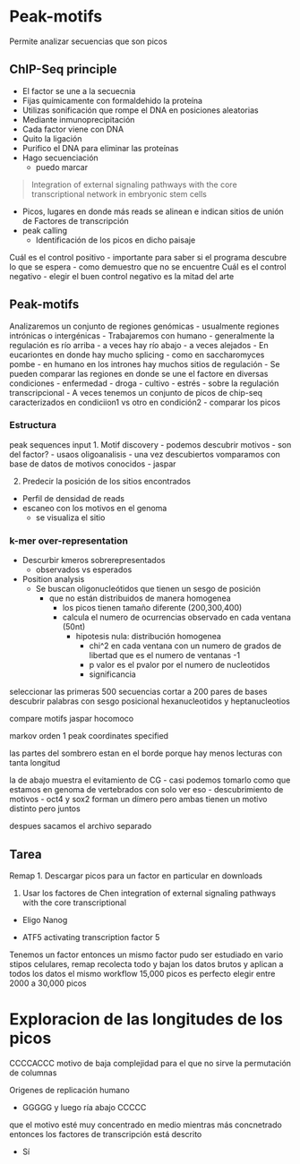 # Peak-motifs 

Permite analizar secuencias que son picos 

## ChIP-Seq principle 

- El factor se une a la secuecnia 
- Fijas químicamente con formaldehido la proteína 
- Utilizas sonificación que rompe el DNA en posiciones aleatorias 
- Mediante inmunoprecipitación 
- Cada factor viene con DNA
- Quito la ligación 
- Purifico el DNA para eliminar las proteínas 
- Hago secuenciación 
  - puedo marcar 

> Integration of external signaling pathways with the core transcriptional network in embryonic stem cells 

- Picos, lugares en donde más reads se alinean e indican sitios de unión de Factores de transcripción 
- peak calling 
  - Identificación de los picos en dicho paisaje 
  
Cuál es el control positivo 
- importante para saber si el programa descubre lo que se espera
- como demuestro que no se encuentre 
Cuál es el control negativo 
- elegir el buen control negativo es la mitad del arte 
  
## Peak-motifs

Analizaremos un conjunto de regiones genómicas 
- usualmente regiones intrónicas o intergénicas 
- Trabajaremos con humano 
  - generalmente la regulación es río arriba
  - a veces hay río abajo 
  - a veces alejados 
- En eucariontes en donde hay mucho splicing 
  - como en saccharomyces pombe 
  - en humano en los intrones hay muchos sitios de regulación 
- Se pueden comparar las regiones en donde se une el factore en diversas condiciones 
  - enfermedad
  - droga
  - cultivo
  - estrés 
  - sobre la regulación transcripcional 
- A veces tenemos un conjunto de picos de chip-seq caracterizados en condiciion1 vs otro en condición2 
  - comparar los picos 

### Estructura 

peak sequences input
1. Motif discovery
  - podemos descubrir motivos 
    - son del factor? 
      - usaos oligoanalisis 
    - una vez descubiertos vomparamos con base de datos de motivos conocidos 
      - jaspar 
      
2. Predecir la posición de los sitios encontrados 
  - Perfil de densidad de reads 
  - escaneo con los motivos en el genoma 
    - se visualiza el sitio 

### k-mer over-representation 

- Descurbir kmeros sobrerepresentados 
  - observados vs esperados 
- Position analysis
  - Se buscan oligonucleótidos que tienen un sesgo de posición 
    - que no están distribuidos de manera homogenea 
      - los picos tienen tamaño diferente (200,300,400)
      - calcula el numero de ocurrencias observado en cada ventana (50nt)
        - hipotesis nula: distribución homogenea 
          - chi^2 en cada ventana con un numero de grados de libertad que es el numero de ventanas -1 
          - p valor es el pvalor por el numero de nucleotidos 
          - significancia 


seleccionar las primeras 500 secuencias
cortar a 200 pares de bases 
descubrir palabras con sesgo posicional 
hexanucleotidos y heptanucleotios

compare motifs 
jaspar hocomoco


markov orden 1 
peak coordinates specified


las partes del sombrero estan en el borde porque hay menos lecturas con tanta longitud 

la de abajo muestra el evitamiento de CG 
  - casi podemos tomarlo como que estamos en genoma de vertebrados con solo ver eso
- descubrimiento de motivos 
  - oct4 y sox2 forman un dímero pero ambas tienen un motivo distinto pero juntos 

despues sacamos el archivo separado 



## Tarea 
Remap 
1. Descargar picos para un factor en particular en downloads 

1. Usar los factores de Chen integration of external signaling pathways with the core transcriptional 

- Eligo Nanog 

- ATF5 activating transcription factor 5 

Tenemos un factor entonces un mismo factor pudo ser estudiado en vario stipos celulares, remap recolecta todo y bajan los datos brutos y aplican a todos los datos el mismo workflow
15,000 picos es perfecto 
elegir entre 2000 a 30,000 picos



# Exploracion de las longitudes de los picos 
CCCCACCC motivo de baja complejidad para el que no sirve la permutación de columnas 

Origenes de replicación humano 

- GGGGG y luego ría abajo CCCCC

que el motivo esté muy concentrado en medio 
mientras más concnetrado entonces los factores de transcripción está descrito 

- Sí 
